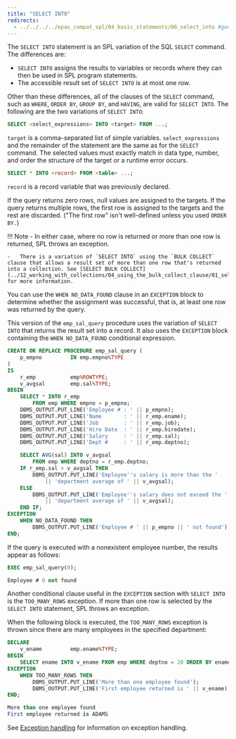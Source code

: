 ```yaml
---
title: "SELECT INTO"
redirects:
  - ../../../../epas_compat_spl/04_basic_statements/06_select_into #generated for docs/epas/reorg-role-use-case-mode
---
```


<div id="select_into" class="registered_link"></div>

The `SELECT INTO` statement is an SPL variation of the SQL `SELECT` command. The differences are:

-   `SELECT INTO` assigns the results to variables or records where they can then be used in SPL program statements.
-   The accessible result set of `SELECT INTO` is at most one row.

Other than these differences, all of the clauses of the `SELECT` command, such as `WHERE`, `ORDER BY`, `GROUP BY`, and `HAVING`, are valid for `SELECT INTO`. The following are the two variations of `SELECT INTO`:

```sql
SELECT <select_expressions> INTO <target> FROM ...;
```

`target` is a comma-separated list of simple variables. `select_expressions` and the remainder of the statement are the same as for the `SELECT` command. The selected values must exactly match in data type, number, and order the structure of the target or a runtime error occurs.

```sql
SELECT * INTO <record> FROM <table> ...;
```

`record` is a record variable that was previously declared.

If the query returns zero rows, null values are assigned to the targets. If the query returns multiple rows, the first row is assigned to the targets and the rest are discarded. ("The first row" isn't well-defined unless you used `ORDER BY.`)

!!! Note
    -   In either case, where no row is returned or more than one row is returned, SPL throws an exception.

    -   There is a variation of `SELECT INTO` using the `BULK COLLECT` clause that allows a result set of more than one row that's returned into a collection. See [SELECT BULK COLLECT](../12_working_with_collections/04_using_the_bulk_collect_clause/01_select_bulk_collect/#select_bulk_collect) for more information.

You can use the `WHEN NO_DATA_FOUND` clause in an `EXCEPTION` block to determine whether the assignment was successful, that is, at least one row was returned by the query.

This version of the `emp_sal_query` procedure uses the variation of `SELECT INTO` that returns the result set into a record. It also uses the `EXCEPTION` block containing the `WHEN NO_DATA_FOUND` conditional expression.

```sql
CREATE OR REPLACE PROCEDURE emp_sal_query (
    p_empno         IN emp.empno%TYPE
)
IS
    r_emp           emp%ROWTYPE;
    v_avgsal        emp.sal%TYPE;
BEGIN
    SELECT * INTO r_emp
        FROM emp WHERE empno = p_empno;
    DBMS_OUTPUT.PUT_LINE('Employee # : ' || p_empno);
    DBMS_OUTPUT.PUT_LINE('Name       : ' || r_emp.ename);
    DBMS_OUTPUT.PUT_LINE('Job        : ' || r_emp.job);
    DBMS_OUTPUT.PUT_LINE('Hire Date  : ' || r_emp.hiredate);
    DBMS_OUTPUT.PUT_LINE('Salary     : ' || r_emp.sal);
    DBMS_OUTPUT.PUT_LINE('Dept #     : ' || r_emp.deptno);

    SELECT AVG(sal) INTO v_avgsal
        FROM emp WHERE deptno = r_emp.deptno;
    IF r_emp.sal > v_avgsal THEN
        DBMS_OUTPUT.PUT_LINE('Employee''s salary is more than the '
            || 'department average of ' || v_avgsal);
    ELSE
        DBMS_OUTPUT.PUT_LINE('Employee''s salary does not exceed the '
            || 'department average of ' || v_avgsal);
    END IF;
EXCEPTION
    WHEN NO_DATA_FOUND THEN
        DBMS_OUTPUT.PUT_LINE('Employee # ' || p_empno || ' not found');
END;
```

If the query is executed with a nonexistent employee number, the results appear as follows:

```sql
EXEC emp_sal_query(0);

Employee # 0 not found
```

Another conditional clause useful in the `EXCEPTION` section with `SELECT INTO` is the `TOO_MANY_ROWS` exception. If more than one row is selected by the `SELECT INTO` statement, SPL throws an exception.

When the following block is executed, the `TOO_MANY_ROWS` exception is thrown since there are many employees in the specified department:

```sql
DECLARE
    v_ename         emp.ename%TYPE;
BEGIN
    SELECT ename INTO v_ename FROM emp WHERE deptno = 20 ORDER BY ename;
EXCEPTION
    WHEN TOO_MANY_ROWS THEN
        DBMS_OUTPUT.PUT_LINE('More than one employee found');
        DBMS_OUTPUT.PUT_LINE('First employee returned is ' || v_ename);
END;

More than one employee found
First employee returned is ADAMS
```

See [Exception handling](../05_control_structures/07_exception_handling/#exception_handling) for information on exception handling.
